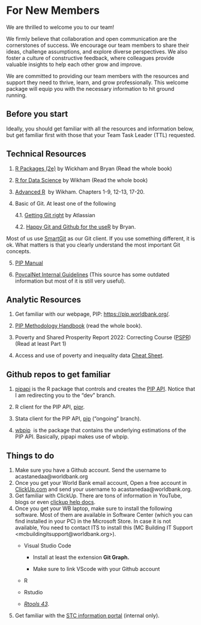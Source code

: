 # For New Members

We are thrilled to welcome you to our team!

We firmly believe that collaboration and open communication are the cornerstones of success. We encourage our team members to share their ideas, challenge assumptions, and explore diverse perspectives. We also foster a culture of constructive feedback, where colleagues provide valuable insights to help each other grow and improve.

We are committed to providing our team members with the resources and support they need to thrive, learn, and grow professionally. This welcome package will equip you with the necessary information to hit ground running.

## Before you start

Ideally, you should get familiar with all the resources and information below, but get familiar first with those that your Team Task Leader (TTL) requested.

## Technical Resources

1.  [R Packages (2e)](https://r-pkgs.org/) by Wickham and Bryan (Read the whole book)

2.  [R for Data Science](https://r4ds.hadley.nz/) by Wikham (Read the whole book)

3.  [Advanced R](https://adv-r.hadley.nz/)  by Wikham. Chapters 1-9, 12-13, 17-20.

4.  Basic of Git. At least one of the following

    4.1. [Getting Git right](https://www.atlassian.com/git) by Atlassian

    4.2. [Happy Git and Github for the useR](https://happygitwithr.com/) by Bryan.

Most of us use [SmartGit](https://www.syntevo.com/smartgit/) as our Git client. If you use something different, it is ok. What matters is that you clearly understand the most important Git concepts.

5.  [PIP Manual](https://pip-technical-team.github.io/PIPmanual/)

6.  [PovcalNet Internal Guidelines](https://povcalnet-team.github.io/Povcalnet_internal_guidelines/) (This source has some outdated information but most of it is still very useful).

## Analytic Resources

1.  Get familiar with our webpage, PIP: <https://pip.worldbank.org/>.

2.  [PIP Methodology Handbook](https://datanalytics.worldbank.org/PIP-Methodology/) (read the whole book).

3.  Poverty and Shared Prosperity Report 2022: Correcting Course ([PSPR](https://www.worldbank.org/en/publication/poverty-and-shared-prosperity)) (Read at least Part 1)

4.  Access and use of poverty and inequality data [Cheat Sheet](https://worldbankgroup.sharepoint.com/:b:/r/sites/WBPoverty/SiteAssets/SitePages/D4G%20Overview-1652382371342/Cheat-Sheet-Internal.pdf?csf=1&web=1&e=W6z90C).

## Github repos to get familiar

1.  [pipapi](https://github.com/PIP-Technical-Team/pipapi/tree/dev) is the R package that controls and creates the [PIP API](https://pip.worldbank.org/api). Notice that I am redirecting you to the "dev" branch.

2.  R client for the PIP API, [pipr](https://github.com/worldbank/pipr).

3.  Stata client for the PIP API, [pip](https://github.com/worldbank/pip/tree/ongoing) ("ongoing" branch).

4.  [wbpip](https://github.com/PIP-Technical-Team/wbpip)  is the package that contains the underlying estimations of the PIP API. Basically, pipapi makes use of wbpip.

## Things to do

1.  Make sure you have a Github account. Send the username to acastanedaa\@worldbank.org
2.  Once you get your World Bank email account, Open a free account in [ClickUp.com](https://clickup.com/) and send your username to acastanedaa\@worldbank.org.
3.  Get familiar with ClickUp. There are tons of information in YouTube, blogs or even [clickup help docs](https://help.clickup.com/hc/en-us).
4.  Once you get your WB laptop, make sure to install the following software. Most of them are available in Software Center (which you can find installed in your PC) in the Microsoft Store. In case it is not available, You need to contact ITS to install this (MC Building IT Support \<mcbuildingitsupport\@worldbank.org\>).
    -   Visual Studio Code

        -   Install at least the extension **Git Graph.**

        -   Make sure to link VScode with your Github account

    -   R

    -   Rstudio

    -   [*Rtools 43*](https://cran.r-project.org/bin/windows/Rtools/rtools43/rtools.html).
5.  Get familiar with the [STC information portal](https://worldbankgroup.sharepoint.com/:u:/r/sites/myhr/SitePages/PublishingPages/ST-Information-Portal-03302020-172202.aspx?csf=1&web=1&e=Cv1bFZ) (internal only).
